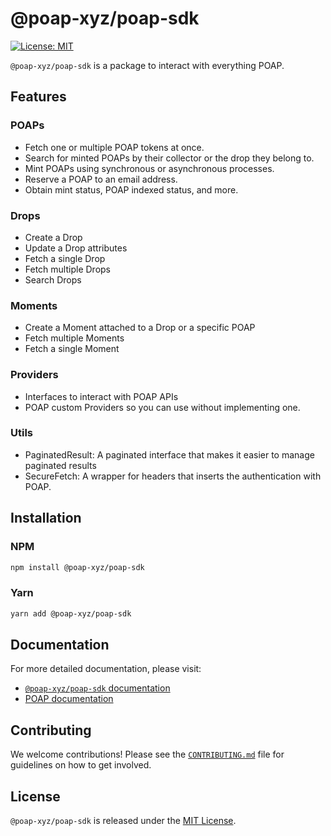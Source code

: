 # @poap-xyz/poap-sdk

[![License: MIT](https://img.shields.io/badge/License-MIT-green.svg)](https://opensource.org/licenses/MIT)

`@poap-xyz/poap-sdk` is a package to interact with everything POAP.

## Features

### POAPs

- Fetch one or multiple POAP tokens at once.
- Search for minted POAPs by their collector or the drop they belong to.
- Mint POAPs using synchronous or asynchronous processes.
- Reserve a POAP to an email address.
- Obtain mint status, POAP indexed status, and more.

### Drops 

- Create a Drop
- Update a Drop attributes
- Fetch a single Drop
- Fetch multiple Drops
- Search Drops

### Moments

- Create a Moment attached to a Drop or a specific POAP
- Fetch multiple Moments
- Fetch a single Moment

### Providers

- Interfaces to interact with POAP APIs
- POAP custom Providers so you can use without implementing one.

### Utils

- PaginatedResult: A paginated interface that makes it easier to manage paginated results
- SecureFetch: A wrapper for headers that inserts the authentication with POAP.

## Installation

### NPM

```bash
npm install @poap-xyz/poap-sdk
```

### Yarn

```bash
yarn add @poap-xyz/poap-sdk
```

## Documentation

For more detailed documentation, please visit:

- [`@poap-xyz/poap-sdk` documentation](https://sdk.poap.tech/packages/poap-sdk)
- [POAP documentation](https://documentation.poap.tech/docs)

## Contributing

We welcome contributions! Please see the [`CONTRIBUTING.md`](../../.github/CONTRIBUTING.md) file for
guidelines on how to get involved.

## License

`@poap-xyz/poap-sdk` is released under the [MIT License](https://opensource.org/licenses/MIT).

